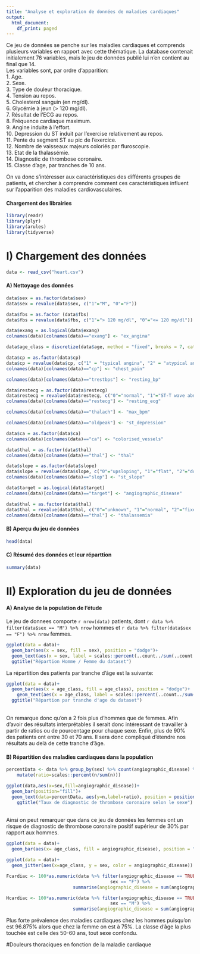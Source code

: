 ```yaml
---
title: "Analyse et exploration de données de maladies cardiaques"
output:
  html_document:
    df_print: paged
---
```


<!-- This is an [R Markdown](http://rmarkdown.rstudio.com) Notebook. When you execute code within the notebook, the results appear beneath the code.  -->

<!-- Try executing this chunk by clicking the *Run* button within the chunk or by placing your cursor inside it and pressing *Cmd+Shift+Enter*.  -->

Ce jeu de données se penche sur les maladies cardiaques et comprends plusieurs variables en rapport avec cette thématique. La database contenait initialement 76 variables, mais le jeu de données publié lui n'en contient au final que 14.<br/>
Les variables sont, par ordre d'apparition:
<br/>  1. Age.
<br/>  2. Sexe.
<br/>  3. Type de douleur thoracique.
<br/>  4. Tension au repos.
<br/>  5. Cholesterol sanguin (en mg/dl). 
<br/>  6. Glycémie à jeun (> 120 mg/dl).
<br/>  7. Résultat de l'ECG au repos.
<br/>  8. Fréquence cardiaque maximum. 
<br/>  9. Angine induite à l'effort.
<br/>  10. Depression du ST induit par l'exercise relativement au repos.
<br/>  11. Pente du segment ST au pic de l'exercice.
<br/>  12. Nombre de vaisseaux majeurs coloriés par fluroscopie.
<br/>  13. Etat de la thalassémie.
<br/>  14. Diagnostic de thrombose coronaire.
<br/b> 15. Classe d'age, par tranches de 10 ans.

On va donc s'intéresser aux caractéristiques des différents groupes de patients, et chercher à comprendre comment ces caractéristiques influent sur l'apparition des maladies cardiovasculaires.

#### Chargement des librairies
```r
library(readr)
library(plyr)
library(arules)
library(tidyverse)
```

# I) Chargement des données
```r
data <- read_csv("heart.csv")
```

#### A) Nettoyage des données
```r
data$sex = as.factor(data$sex)
data$sex = revalue(data$sex, c("1"="M", "0"="F"))

data$fbs = as.factor (data$fbs)
data$fbs = revalue(data$fbs, c("1"="> 120 mg/dl", "0"="<= 120 mg/dl"))

data$exang = as.logical(data$exang)
colnames(data)[colnames(data)=="exang"] <- "ex_angina"

data$age_class = discretize(data$age, method = "fixed", breaks = 7, categories = c(20,30,40,50,60,70,80))

data$cp = as.factor(data$cp)
data$cp = revalue(data$cp, c("1" = "typical angina", "2" = "atypical angina", "3" = "non-anginal pain", "0" = "asymptomatic"))
colnames(data)[colnames(data)=="cp"] <- "chest_pain"

colnames(data)[colnames(data)=="trestbps"] <- "resting_bp"

data$restecg = as.factor(data$restecg)
data$restecg = revalue(data$restecg, c("0"="normal", "1"="ST-T wave abnormality", "2"="left ventricular hypertrophy"))
colnames(data)[colnames(data)=="restecg"] <- "resting_ecg"

colnames(data)[colnames(data)=="thalach"] <- "max_bpm"

colnames(data)[colnames(data)=="oldpeak"] <- "st_depression"

data$ca = as.factor(data$ca)
colnames(data)[colnames(data)=="ca"] <- "colorised_vessels"

data$thal = as.factor(data$thal)
colnames(data)[colnames(data)=="thal"] <- "thal"

data$slope = as.factor(data$slope)
data$slope = revalue(data$slope, c("0"="upsloping", "1"="flat", "2"="downsloping"))
colnames(data)[colnames(data)=="slop"] <- "st_slope"

data$target = as.logical(data$target)
colnames(data)[colnames(data)=="target"] <- "angiographic_disease"

data$thal = as.factor(data$thal)
data$thal = revalue(data$thal, c("0"="unknown", "1"="normal", "2"="fixed defect", "3"="reversable defect"))
colnames(data)[colnames(data)=="thal"] <- "thalassemia"
```

#### B) Aperçu du jeu de données
```r
head(data)
```

#### C) Résumé des données et leur réparttion
```r
summary(data)
```

# II) Exploration du jeu de données

#### A) Analyse de la population de l'étude

Le jeu de donnees comporte `r nrow(data)` patients, dont `r data %>% filter(data$sex == "M") %>% nrow` hommes et `r data %>% filter(data$sex == "F") %>% nrow` femmes.
```r
ggplot(data = data)+
  geom_bar(aes(x = sex, fill = sex), position = "dodge")+
  geom_text(aes(x = sex, label = scales::percent(..count../sum(..count..))), stat="count",position=position_stack(0.5))+
  ggtitle("Répartion Homme / Femme du dataset")
```

La répartition des patients par tranche d'âge est la suivante:
```r

ggplot(data = data)+
  geom_bar(aes(x = age_class, fill = age_class), position = "dodge")+
    geom_text(aes(x = age_class, label = scales::percent(..count../sum(..count..))), stat="count",position=position_stack(0.5))+
  ggtitle("Répartion par tranche d'age du dataset")

```
<br/>
On remarque donc qu'on a 2 fois plus d'hommes que de femmes. Afin d'avoir des résultats interprétables il serait donc intéressant de travailler à partir de ratios ou de pourcentage pour chaque sexe. Enfin, plus de 90% des patients ont entre 30 et 70 ans. Il sera donc compliqué d'étendre nos résultats au delà de cette tranche d'âge.

#### B) Répartition des maladies cardiaques dans la population
```r

percentData <- data %>% group_by(sex) %>% count(angiographic_disease) %>%
    mutate(ratio=scales::percent(n/sum(n)))

ggplot(data,aes(x=sex,fill=angiographic_disease))+
  geom_bar(position="fill")+
  geom_text(data=percentData, aes(y=n,label=ratio), position = position_fill(vjust=0.5))+
    ggtitle("Taux de diagnostic de thrombose coronaire selon le sexe")
```
<br/>
Ainsi on peut remarquer que dans ce jeu de données les femmes ont un risque de diagnostic de thrombose coronaire positif supérieur de 30% par rapport aux hommes.
```r
ggplot(data = data)+
  geom_bar(aes(x= age_class, fill = angiographic_disease), position = "dodge")

ggplot(data = data)+
  geom_jitter(aes(x=age_class, y = sex, color = angiographic_disease))

Fcardiac <- 100*as.numeric(data %>% filter(angiographic_disease == TRUE,
                                       sex == "F") %>% 
                         summarise(angiographic_disease = sum(angiographic_disease)))/96

Hcardiac <- 100*as.numeric(data %>% filter(angiographic_disease == TRUE,
                                       sex == "M") %>% 
                         summarise(angiographic_disease = sum(angiographic_disease)))/96
```

Plus forte prévalence des maladies cardiaques chez les hommes puisqu'on est 96.875% alors que chez la femme on est à 75%.
La classe d'âge la plus touchée est celle des 50-60 ans, tout sexe confondu.

#Douleurs thoraciques en fonction de la maladie cardiaque



<!-- Add a new chunk by clicking the *Insert Chunk* button on the toolbar or by pressing *Cmd+Option+I*. -->

<!-- When you save the notebook, an HTML file containing the code and output will be saved alongside it (click the *Preview* button or press *Cmd+Shift+K* to preview the HTML file).  -->

<!-- The preview shows you a rendered HTML copy of the contents of the editor. Consequently, unlike *Knit*, *Preview* does not run any R code chunks. Instead, the output of the chunk when it was last run in the editor is displayed. -->

